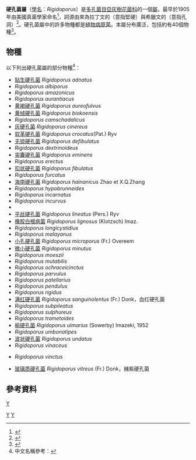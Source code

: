 {{automatic taxobox
|taxon = Rigidoporus
| image = Rigidoporus laetus.jpg
| image_caption = {{tsl|en|Rigidoporus lineatus|平丝硬孔菌}} 
| genus_authority = Murrill (1905)
| type_species = {{tsl|en|Rigidoporus lineatus|平丝硬孔菌}}<br>''Rigidoporus lineatus''
| type_species_authority = ([[Pers.|Pers.]]) Ryvarden (1972)
| synonyms_ref = <ref name="urlMycoBank: Rigidoporus">{{cite web|url=http://www.mycobank.org/MycoTaxo.aspx?Link=T&Rec=18478|title=idoporus Murrill 1905.|publisher=MycoBank. International Mycological Association|language=en}}</ref>
| synonyms = ''Leucofomes'' <small>Kotlába & Pouzar (1957)<ref name="Kotlába 1957">{{cite journal |author=Kotlába F, Pouzar Z. |title=Poznámky k trídení evropských chorosu |trans_title=Notes on classification of European pore fungi |journal=Ceská Mykologie |year=1957 |volume=11 |issue=3 |pages=152–70 |language=cs}}</ref></small>
| subdivision_ranks = 種
| subdivision = 約四十種，詳見內文
}}

'''硬孔菌屬'''（[[學名|學名]]：''Rigidoporus''）是[[多孔菌目|多孔菌目]][[亞灰樹花菌科|亞灰樹花菌科]]的一個[[屬_(生物)|屬]]，最早於1905年由美國真菌學家{{link-en|威廉·阿方索·默里爾|William Alphonso Murrill}}命名<ref name="Murrill 1905">{{cite journal |author=Murrill, W.A. |title=The Polyporaceae of North America: XII. A synopsis of the white and bright-colored pileate species |journal=Bulletin of the Torrey Botanical Club |year=1905 |volume=32 |issue=9 |pages=469–493 |jstor=2478463 |url=https://archive.org/stream/jstor-2478463/2478463#page/n1/mode/2up |doi=10.2307/2478463}}</ref>，詞源由來為拉丁文的''{{lang|la|rigidus}}''（意指堅硬）與希臘文的{{lang|el|πόρος}}（意指孔洞）<ref name="Donk 1960">{{cite journal |author=Donk, M.A. |year=1960 |title=The generic names proposed for Polyporaceae |journal=Persoonia |volume=1 |issue=2 |pages=173–302 |url=http://www.cybertruffle.org.uk/cyberliber/61056/0001/002/0173.htm |access-date=2018-09-11 |archive-date=2019-08-24 |archive-url=https://web.archive.org/web/20190824141602/http://www.cybertruffle.org.uk/cyberliber/61056/0001/002/0173.htm |dead-url=no }}</ref>。硬孔菌屬中的許多物種都是[[植物病理學|植物病原菌]]。本屬分布廣泛，包括約有40個物種<ref name=Kirk2008>{{cite book|author=Kirk PM, Cannon PF, Minter DW, Stalpers JA|title=Dictionary of the Fungi (10th ed.)|year=2008|url=https://archive.org/details/dictionaryfungit00kirk|publisher=Wallingford, UK|page=[https://archive.org/details/dictionaryfungit00kirk/page/603 603]|ISBN=9780851998268|language=en}}</ref>。

==物種==
以下列出硬孔菌屬的部分物種<ref>中文名稱參考：{{cite web|url=http://www.mee.gov.cn/gkml/sthjbgw/sthjbgg/201805/W020180524494623304248.pdf|title=中国生物多样性红色名录—大型真菌卷|publisher=中国科学院 生态环境部|date=2018-05|page=270-271|accessdate=2018-11-07|archive-date=2018-09-12|archive-url=https://web.archive.org/web/20180912075940/http://www.mee.gov.cn/gkml/sthjbgw/sthjbgg/201805/W020180524494623304248.pdf|dead-url=no}}</ref>：
* [[贴生硬孔菌|贴生硬孔菌]] ''Rigidoporus adnatus''
* ''Rigidoporus albiporus''
* ''Rigidoporus amazonicus''
* ''Rigidoporus aurantiacus''
* [[黄褐硬孔菌|黄褐硬孔菌]] ''Rigidoporus aureofulvus''
* [[黄绒硬孔菌|黄绒硬孔菌]] ''Rigidoporus biokoensis''
* ''Rigidoporus camschadalicus''
* [[灰硬孔菌|灰硬孔菌]] ''Rigidoporus cinereus''
* [[软革硬孔菌|软革硬孔菌]] ''Rigidoporus crocatus''(Pat.) Ryv
* [[无锁硬孔菌|无锁硬孔菌]] ''Rigidoporus defibulatus''
* ''Rigidoporus dextrinoideus''
* [[突囊硬孔菌|突囊硬孔菌]] ''Rigidoporus eminens''
* ''Rigidoporus erectus''
* [[扣状硬孔菌|扣状硬孔菌]] ''Rigidoporus fibulatus''
* ''Rigidoporus furcatus''
* [[海南硬孔菌|海南硬孔菌]] ''Rigidoporus hainanicus'' Zhao et X.Q.Zhang
* ''Rigidoporus hypobrunneides''
* ''Rigidoporus incarnatus''
* ''Rigidoporus incurvus''
* ''{{link-en|Rigidoporus laetus|Rigidoporus laetus}}''
* [[平丝硬孔菌|平丝硬孔菌]] ''Rigidoporus lineatus'' (Pers.) Ryv
* [[橡胶白根病菌|橡胶白根病菌]] ''Rigidoporus lignosus'' (Klotzsch) Imaz.
* ''Rigidoporus longicystidius''
* ''Rigidoporus malayanus''
* [[小孔硬孔菌|小孔硬孔菌]] ''Rigidoporus microporus'' (Fr.) Overeem
* [[微小硬孔菌|微小硬孔菌]] ''Rigidoporus minutus''
* ''Rigidoporus moeszii''
* ''Rigidoporus mutabilis''
* ''Rigidoporus ochraceicinctus''
* ''Rigidoporus parvulus''
* ''Rigidoporus patellarius''
* ''Rigidoporus pendulus''
* ''Rigidoporus rigidus''
* [[满红硬孔菌|满红硬孔菌]] ''Rigidoporus sanguinolentus'' (Fr.) Donk，血红硬孔菌
* ''Rigidoporus subpileatus''
* ''Rigidoporus sulphureus''
* ''Rigidoporus trametoides''
* [[榆硬孔菌|榆硬孔菌]] ''Rigidoporus ulmarius'' (Sowerby) Imazeki, 1952
* ''Rigidoporus umbonatipes''
* [[波状硬孔菌|波状硬孔菌]] ''Rigidoporus undatus''
* ''Rigidoporus vinaceus''
* {{link-en|赭紫硬孔菌|Rigidoporus vinctus}} ''Rigidoporus vinctus''
* [[玻璃质硬孔菌|玻璃质硬孔菌]] ''Rigidoporus vitreus'' (Fr.) Donk，赭紫硬孔菌

==參考資料==
{{portal|真菌}}
{{Reflist}}

{{Taxonbar|from=Q2088970}}
[[category:多孔菌目|Y]]
[[Category:硬孔菌屬|Y]]
[[Category:_1905年描述的分类群|Y]]